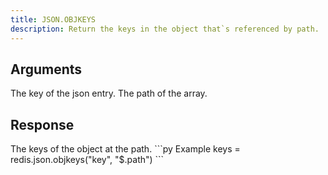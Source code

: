 ```yaml
---
title: JSON.OBJKEYS
description: Return the keys in the object that`s referenced by path.
---
```


## Arguments

<ParamField body="key" type="str" required>
    The key of the json entry.
</ParamField>
<ParamField body="path" type="str" default="$">
    The path of the array.
</ParamField>



## Response

<ResponseField type="string[]" required>
  The keys of the object at the path.
</ResponseField>

<RequestExample>
```py Example
keys = redis.json.objkeys("key", "$.path")
```
</RequestExample>

